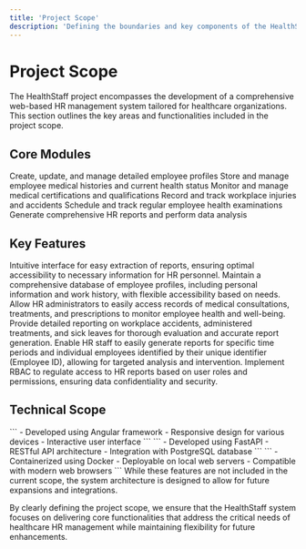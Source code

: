 ```yaml
---
title: 'Project Scope'
description: 'Defining the boundaries and key components of the HealthStaff system'
---
```


# Project Scope

The HealthStaff project encompasses the development of a comprehensive web-based HR management system tailored for healthcare organizations. This section outlines the key areas and functionalities included in the project scope.

## Core Modules

<CardGroup cols={2}>
    <Card title="Employee Information Management" icon="user-plus">
        Create, update, and manage detailed employee profiles
    </Card>
    <Card title="Medical Records Management" icon="file-medical">
        Store and manage employee medical histories and current health status
    </Card>
    <Card title="Certification Tracking" icon="certificate">
        Monitor and manage medical certifications and qualifications
    </Card>
    <Card title="Incident Reporting" icon="triangle-exclamation">
        Record and track workplace injuries and accidents
    </Card>
    <Card title="Periodic Health Check-ups" icon="calendar-check">
        Schedule and track regular employee health examinations
    </Card>
    <Card title="Reporting and Analytics" icon="chart-line">
        Generate comprehensive HR reports and perform data analysis
    </Card>
</CardGroup>

## Key Features

<AccordionGroup>
    <Accordion title="Data Extraction and Reporting">
        Intuitive interface for easy extraction of reports, ensuring optimal accessibility to necessary information for HR personnel.
    </Accordion>
    <Accordion title="Employee Database">
        Maintain a comprehensive database of employee profiles, including personal information and work history, with flexible accessibility based on needs.
    </Accordion>
    <Accordion title="Medical Consultation Tracking">
        Allow HR administrators to easily access records of medical consultations, treatments, and prescriptions to monitor employee health and well-being.
    </Accordion>
    <Accordion title="Workplace Accident Management">
        Provide detailed reporting on workplace accidents, administered treatments, and sick leaves for thorough evaluation and accurate report generation.
    </Accordion>
    <Accordion title="Date and ID Filtering">
        Enable HR staff to easily generate reports for specific time periods and individual employees identified by their unique identifier (Employee ID), allowing for targeted analysis and intervention.
    </Accordion>
    <Accordion title="Role-Based Access Control (RBAC)">
        Implement RBAC to regulate access to HR reports based on user roles and permissions, ensuring data confidentiality and security.
    </Accordion>
</AccordionGroup>

## Technical Scope

<CodeGroup>
    <CodeBlock title="Frontend">
        ```
        - Developed using Angular framework
        - Responsive design for various devices
        - Interactive user interface
        ```
    </CodeBlock>
    <CodeBlock title="Backend">
        ```
        - Developed using FastAPI
        - RESTful API architecture
        - Integration with PostgreSQL database
        ```
    </CodeBlock>
    <CodeBlock title="Deployment">
        ```
        - Containerized using Docker
        - Deployable on local web servers
        - Compatible with modern web browsers
        ```
    </CodeBlock>
</CodeGroup>

<Note>
    While these features are not included in the current scope, the system architecture is designed to allow for future expansions and integrations.
</Note>

By clearly defining the project scope, we ensure that the HealthStaff system focuses on delivering core functionalities that address the critical needs of healthcare HR management while maintaining flexibility for future enhancements.